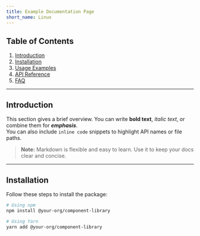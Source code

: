 ```yaml
---
title: Example Documentation Page
short_name: Linux
---
```


## Table of Contents

1. [Introduction](#introduction)  
2. [Installation](#installation)  
3. [Usage Examples](#usage-examples)  
4. [API Reference](#api-reference)  
5. [FAQ](#faq)  

---

## Introduction

This section gives a brief overview. You can write **bold text**, *italic text*, or combine them for ***emphasis***.  
You can also include `inline code` snippets to highlight API names or file paths.

> **Note:** Markdown is flexible and easy to learn. Use it to keep your docs clear and concise.

---

## Installation

Follow these steps to install the package:

```bash
# Using npm
npm install @your-org/component-library

# Using Yarn
yarn add @your-org/component-library
